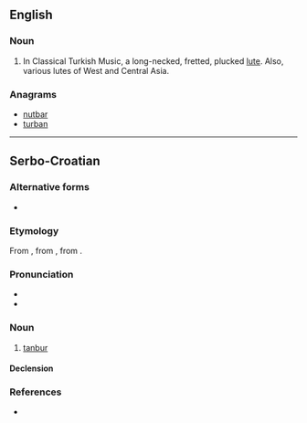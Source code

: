 ==English==

===Noun===
{{en-noun}}

# {{context|music|lang=en}} In Classical Turkish Music, a long-necked, fretted, plucked [[lute]]. Also, various lutes of West and Central Asia.

===Anagrams===
* [[nutbar#English|nutbar]]
* [[turban#English|turban]]

----

==Serbo-Croatian==

===Alternative forms===
* {{l|sh|tàmbūr}}

===Etymology===
From {{etyl|ota|sh}} {{term|tr=tanbura|lang=ota}}, from {{etyl|ar|sh}} {{term|tr=ṭunbūr|lang=ar}}, from {{etyl|fa|sh}} {{term|tr=dünb-i bereh|||lamb's tail|lang=fa}}.

===Pronunciation===
* {{IPA|/tǎnbuːr/|lang=sh}}
* {{hyphenation|tan|bur}}

===Noun===
{{sh-noun|g=m|head=tànbūr|r|танбур|та̀нбӯр}}

# [[#English|tanbur]]

====Declension====
{{sh-decl-noun
|tànbūr|tanburi
|tanbúra|tanbura
|tanburu|tanburima
|tanbur|tanbure
|tanbure|tanburi
|tanburu|tanburima
|tanburom|tanburima
}}

===References===
* {{R:sh:HJP|d1ZuXhQ%3D}}